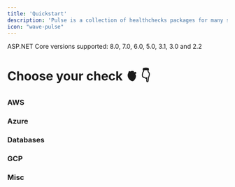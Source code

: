 ```yaml
---
title: 'Quickstart'
description: 'Pulse is a collection of healthchecks packages for many services and databases'
icon: "wave-pulse"
---
```


<Note>ASP.NET Core versions supported: 8.0, 7.0, 6.0, 5.0, 3.1, 3.0 and 2.2</Note>


# Choose your check 🫀 👇

### AWS

<CardGroup cols={3}>
  <Card
    title="Amazon S3"
    icon="aws"
    href="/packages/amazon-s3"
  />

  <Card
    title="Amazon Secrets Manager"
    icon="aws"
    href="/packages/amazon-secrets-manager"
  />
  <Card
    title="Amazon SNS"
    icon="aws"
    href="/packages/amazon-sns"
  />
  <Card
    title="Amazon SQS"
    icon="aws"
    href="/packages/amazon-sqs"
  />
  <Card
    title="Amazon Systems Manager"
    icon="aws"
    href="/packages/amazon-systems-manager"
  />
</CardGroup>

### Azure

<CardGroup cols={3}>
  <Card
    title="Azure Application Insights"
    icon="microsoft"
    href="/api-playground/configuration"
  />
  <Card
    title="Azure Tables"
    icon="microsoft"
    href="/api-playground/configuration"
  />
  <Card
    title="Azure IoT Hub"
    icon="microsoft"
    href="/api-playground/configuration"
  />
  <Card
    title="Azure Key Vault Secrets"
    icon="microsoft"
    href="/api-playground/configuration"
  />
  <Card
    title="Azure Event Hubs"
    icon="microsoft"
    href="/api-playground/configuration"
  />
  <Card
    title="Azure Blob Storage"
    icon="microsoft"
    href="/api-playground/configuration"
  />
  <Card
    title="Azure File Storage"
    icon="microsoft"
    href="/api-playground/configuration"
  />
  <Card
    title="Azure Queue Storage"
    icon="microsoft"
    href="/api-playground/configuration"
  />
  <Card
    title="Azure DigitalTwin"
    icon="microsoft"
    href="/api-playground/configuration"
  />
  <Card
    title="Azure Key Vault"
    icon="microsoft"
    href="/api-playground/configuration"
  />
  <Card
    title="Azure Search"
    icon="microsoft"
    href="/api-playground/configuration"
  />
  <Card
    title="Azure Service Bus"
    icon="microsoft"
    href="/api-playground/configuration"
  />
  <Card
    title="Azure DocumentDb"
    icon="microsoft"
    href="/api-playground/configuration"
  />
  <Card
    title="Amazon DynamoDb"
    icon="microsoft"
    href="/api-playground/configuration"
  />
</CardGroup>


### Databases

<CardGroup cols={3}>
  <Card
    title="ArangoDB"
    icon="database"
    href="/api-playground/configuration"
  />
  <Card
    title="CosmosDb"
    icon="database"
    href="/settings/global"
  />
  <Card
    title="InfluxDB"
    icon="database"
    href="/settings/global"
  />
  <Card
    title="MongoDB"
    icon="database"
    href="/settings/global"
  />
  <Card
    title="MySql"
    icon="database"
    href="/settings/global"
  />
  <Card
    title="Postgres"
    icon="database"
    href="/settings/global"
  />
  <Card
    title="Oracle"
    icon="database"
    href="/settings/global"
  />
  <Card
    title="RavenDB"
    icon="database"
    href="/settings/global"
  />
  <Card
    title="Redis"
    icon="redis"
    href="/settings/global"
  />
  <Card
    title="Sqlite"
    icon="database"
    href="/settings/global"
  />
  <Card
    title="Sql Server"
    icon="database"
    href="/settings/global"
  />
  <Card
    title="Elasticsearch"
    icon="database"
    href="/api-playground/configuration"
  />
  <Card
    title="EventStore"
    icon="database"
    href="/api-playground/configuration"
  />
  <Card
    title="EventStore gRPC"
    icon="database"
    href="/api-playground/configuration"
  />
</CardGroup>


### GCP

<CardGroup cols={3}>
  <Card
    title="Google Cloud Firestore"
    icon="google"
    href="/api-playground/configuration"
  />
</CardGroup>

### Misc
<CardGroup cols={3}>
  <Card
    title="ApplicationStatus"
    icon="wave-pulse"
    href="/api-playground/configuration"
  />

  <Card
    title="Consul"
    icon="wave-pulse"
    href="/api-playground/configuration"
  />
  <Card
    title="Dapr"
    icon="wave-pulse"
    href="/api-playground/configuration"
  />

  <Card
    title="Gremlin"
    icon="wave-pulse"
    href="/api-playground/configuration"
  />

  <Card
    title="Hangfire"
    icon="wave-pulse"
    href="/api-playground/configuration"
  />

  <Card
    title="IbmMQ"
    icon="wave-pulse"
    href="/api-playground/configuration"
  />

  <Card
    title="Kafka"
    icon="wave-pulse"
    href="/api-playground/configuration"
  />

  <Card
    title="Kubernetes"
    icon="wave-pulse"
    href="/api-playground/configuration"
  />

  <Card
    title="Nats"
    icon="wave-pulse"
    href="/api-playground/configuration"
  />

  <Card
    title="Network"
    icon="wave-pulse"
    href="/api-playground/configuration"
  />

  <Card
    title="Identity Server"
    icon="wave-pulse"
    href="/api-playground/configuration"
  />

  <Card
    title="RabbitMQ"
    icon="wave-pulse"
    href="/api-playground/configuration"
  />


  <Card
    title="SendGrid"
    icon="wave-pulse"
    href="/api-playground/configuration"
  />

  <Card
    title="SignalR"
    icon="wave-pulse"
    href="/api-playground/configuration"
  />

  <Card
    title="Solr"
    icon="wave-pulse"
    href="/api-playground/configuration"
  />

  <Card
    title="System"
    icon="wave-pulse"
    href="/api-playground/configuration"
  />

  <Card
    title="Uris"
    icon="wave-pulse"
    href="/api-playground/configuration"
  />
</CardGroup>
